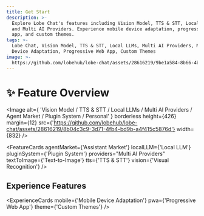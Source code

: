```yaml
---
title: Get Start
description: >-
  Explore Lobe Chat's features including Vision Model, TTS & STT, Local LLMs,
  and Multi AI Providers. Experience mobile device adaptation, progressive web
  app, and custom themes.
tags: >-
  Lobe Chat, Vision Model, TTS & STT, Local LLMs, Multi AI Providers, Mobile
  Device Adaptation, Progressive Web App, Custom Themes
image: >-
  https://github.com/lobehub/lobe-chat/assets/28616219/9be1a584-8b66-4bc4-ac96-14c4f94dc499
---
```


# ✨ Feature Overview

<Image
  alt={
    'Vision Model / TTS & STT / Local LLMs / Multi AI Providers / Agent Market / Plugin System / Personal'
  }
  borderless
  height={426}
  margin={12}
  src={'https://github.com/lobehub/lobe-chat/assets/28616219/8b04c3c9-3d71-4fb4-bd9b-a4f415c5876d'}
  width={832}
/>

<FeatureCards agentMarket={'Assistant Market'} localLLM={'Local LLM'} pluginSystem={'Plugin System'} providers="Multi AI Providers" textToImage={'Text-to-Image'} tts={'TTS & STT'} vision={'Visual Recognition'} />

## Experience Features

<ExperienceCards mobile={'Mobile Device Adaptation'} pwa={'Progressive Web App'} theme={'Custom Themes'} />
